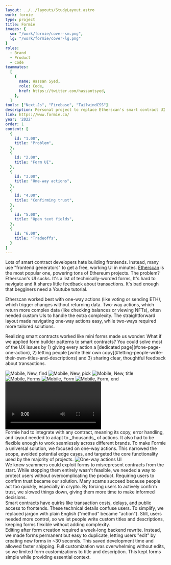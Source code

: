 ```yaml
---
layout: ../../layouts/StudyLayout.astro
work: formie
type: project
title: Formie
images: {
  sm: "/work/formie/cover-sm.png",
  lg: "/work/formie/cover-lg.png"
}
roles: 
  - Brand
  - Product
  - Code
teammates:
  [
    {
      name: Hassan Syed,
      role: Code,
      href: https://twitter.com/hassantsyed,
    },
  ]
tools: ["Next.Js", "Firebase", "TailwindCSS"]
description: Personal project to replace Etherscan's smart contract UI with an form-based design. It simplifies interactions by dedicating one page per action, enforcing trust confirmation, and supporting one-way transactions. You can customize titles and descriptions, balancing ease-of-use with security. While editing is limited, the streamlined approach earned Formie recognition as a top product by Milk Road.
link: https://www.formie.co/
year: '2022'
order: 1
content: [
  {
    id: "1.00",
    title: "Problem",
  },
  {
    id: "2.00",
    title: "Form UI",
  },
  {
    id: "3.00",
    title: "One-way actions",
  },
  {
    id: "4.00",
    title: "Confirming trust",
  },
  {
    id: "5.00",
    title: "Open text fields",
  },
  {
    id: "6.00",
    title: "Tradeoffs",
  }
]
---
```



<Section id="1.00" title='Problem' hasBorder={false}>
  <p slot="context">Lots of smart contract developers hate building frontends. Instead, many use "frontend generators" to get a free, working UI in minutes. <a href="https://etherscan.io/" target="_blank">Etherscan</a> is the most popular one, powering tons of Ethereum projects. The problem? Etherscan's UI sucks. <MarkedNumber number={1} /> It's a list of technically-worded forms, <MarkedNumber number={2} /> It's hard to navigate and <MarkedNumber number={3} /> It shares little feedback about transactions. It's bad enough that begginers need a Youtube tutorial.</p>
  <Carousel
    slides={[
      {
        id: "1.01",
        src: "/work/formie/annotated-etherscan-page.png",
        alt: "Etherscan's UI",
      },
      {
        id: "1.02",
        src: "/work/formie/research/forms/etherscan-form-ui.png",
        alt: "Etherscan's form",
      },
      {
        id: "1.03",
        src: "/work/formie/research/one-ways/mloot-flow",
        alt: "Minting mLoot",
        type: "video"
      },
      {
        id: "1.04",
        src: "/work/formie/research/one-ways/banners-flow",
        alt: "Minting Banners",
        type: "video"
      },
      {
        id: "1.05",
        src: "/work/formie/research/one-ways/rune-flow",
        alt: "Minting Runes",
        type: "video"
      },
    ]}
    span={{ base: 12, md: 8 }}
    start={{ base: 1, md: 3 }}
  >
    <Fragment slot="description">
      Etherscan worked best with one-way actions (like voting or sending ETH), which trigger changes without returning data. Two-way actions, which return more complex data (like checking balances or viewing NFTs), often needed custom UIs to handle the extra complexity. The straightforward layout made navigating one-way actions easy, while two-ways required more tailored solutions.
    </Fragment>
  </Carousel>
</Section>

<Section id="2.00" title='Form UI'>
  <p slot="context">Realizing smart contracts worked like mini forms made us wonder: What if we applied form builder patterns to smart contracts? You could solve most of the UX issues by 1) giving every action a [dedicated page](#one-page-one-action), 2) letting people [write their own copy](#letting-people-write-their-own-titles-and-descriptions) and 3) sharing clear, thoughtful feedback about transactions.</p>
  <Carousel
    slides={[
      {
        id: "2.01",
        type: "video",
        src: "/work/formie/walkthrough.mp4",
        alt: "Full walkthrough",
      },
      {
        id: "2.02",
        src: "/work/formie/first-sketch.png",
        alt: "Sketch, idea",
      },
      {
        id: "2.03",
        src: "/work/formie/process/flow.png",
        alt: "Sketch, create flow",
      },
      {
        id: "2.04",
        src: "/work/formie/process/sketch.png",
        alt: "Sketch, form header",
      },
    ]}
    span={{ base: 12, md: 10 }}
    isPadded={{ base: false, md: true }}
    hasBorder={{ base: true, md: false }}
  />
  <Carousel
    slides={[
      {
        id: "2.05",
        src: "/work/formie/forms.png",
        alt: "Forms",
      },
      {
        id: "2.06",
        src: "/work/formie/new-address.png",
        alt: "New, find",
      },
      {
        id: "2.07",
        src: "/work/formie/new-method.png",
        alt: "New, pick",
      },
      {
        id: "2.08",
        src: "/work/formie/new-title-description.png",
        alt: "New, title",
      },
      {
        id: "2.09",
        src: "/work/formie/new-success.png",
        alt: "New, success",
      },
      {
        id: "2.10",
        src: "/work/formie/form.png",
        alt: "Form",
      },
      {
        id: "2.11",
        src: "/work/formie/form-pending.png",
        alt: "Form, pending",
      },
      {
        id: "2.12",
        src: "/work/formie/form-success.png",
        alt: "Form, success",
      },
    ]}
    span={{ base: 12, md: 8 }}
    orientation="3/2"
    fit="cover"
  />
  <Carousel
    orientation="vertical"
    slides={[
      {
        id: "2.13",
        src: "/work/formie/s4.png",
        alt: "Mobile, New, find",
      },
      {
        id: "2.14",
        src: "/work/formie/s5.png",
        alt: "Mobile, New, pick",
      },
      {
        id: "2.15",
        src: "/work/formie/s6.png",
        alt: "Mobile, New, title",
      },
      {
        id: "2.16",
        src: "/work/formie/s2.png",
        alt: "Mobile, Forms",
      },
      {
        id: "2.17",
        src: "/work/formie/s3.png",
        alt: "Mobile, Form",
      },
      {
        id: "2.18",
        src: "/work/formie/form-page-end.png",
        alt: "Mobile, Form, end",
      },
    ]}
    classes="sm:hidden"
    fullBleed={{ base: true, lg: false }}
    isPadded={false}
  />
  <Row classes="hidden sm:grid">
    <Image
      id="2.13"
      src="/work/formie/s4.png"
      alt="Mobile, New, find"
      span={{ base: 6, md: 4 }}
      orientation="vertical"
      isFullBleed={true}
      hasBorder={false}
    />
    <Image
      id="2.14"
      src="/work/formie/s5.png"
      alt="Mobile, New, pick"
      span={{ base: 6, md: 4 }}
      orientation="vertical"
      isFullBleed={true}
      hasBorder={false}
    />
    <Image
      id="2.15"
      src="/work/formie/s6.png"
      alt="Mobile, New, title"
      span={{ base: 6, md: 4 }}
      orientation="vertical"
      isFullBleed={true}
      hasBorder={false}
    />
    <Image
      id="2.16"
      src="/work/formie/s2.png"
      alt="Mobile, Forms"
      span={{ base: 6, md: 4 }}
      start={{ base: 3 }}
      orientation="vertical"
      isFullBleed={true}
      hasBorder={false}
    />
    <Image
      id="2.17"
      src="/work/formie/s3.png"
      alt="Mobile, Form"
      span={{ base: 6, md: 4 }}
      orientation="vertical"
      isFullBleed={true}
      hasBorder={false}
    />
    <Image
      id="2.18"
      src="/work/formie/form-page-end.png"
      alt="Mobile, Form, end"
      span={{ base: 6, md: 4 }}
      orientation="vertical"
      isFullBleed={true}
      hasBorder={false}
    />
  </Row>
  <Video 
    id= "2.19"
    src="/work/formie/landing-page.mp4"
    alt="Landing page"
    span={{ base: 12, md: 10 }}
    isPadded={{ base: false, md: true }}
    hasBorder={{ base: true, md: false }}
  />
</Section>
<Section id="3.00" title="One-way actions">
  <Fragment slot="context">
    Formie had to integrate with any contract, meaning its copy, error handling, and layout needed to adapt to _thousands_ of actions. It also had to be flexible enough to work seamlessly across different brands. To make Formie a universal solution, we focused on one-way actions. This narrowed the scope, avoided potential edge cases, and targeted the core functionality used by the majority of projects.
  </Fragment>
  <Image
    id="3.01"
    src="/work/formie/decisions/one-way-actions.png"
    alt="One-way actions UI"
    withContainer
    span={{ base: 12, md: 8 }}
    isPadded={true}
  />
</Section>
<Section id="4.00" title="Confirming trust" >
  <Fragment slot="context">
    We knew scammers could exploit forms to misrepresent contracts from the start. While stopping them entirely wasn't feasible, we needed a way to protect users without overcomplicating the product. Requiring users to confirm trust became our solution. Many scams succeed because people act too quickly, especially in crypto. By forcing users to actively confirm trust, we slowed things down, giving them more time to make informed decisions.
  </Fragment>
  <Carousel
    slides={[
      {
        id: "4.01",
        src: "/work/formie/decisions/trust.png",
        alt: "Confirmation checkbox",
      },
      {
        id: "4.02",
        src: "/work/formie/challenges/scam.png",
        alt: "Confirmation checkbox notes",
      },
    ]}
    span={{ base: 12, md: 8 }}
  />
</Section>

<Section id="5.00" title="Open text fields">
  <Fragment slot="context">
    Smart contracts have quirks like transaction costs, delays, and public access to frontends. These technical details confuse users. To simplify, we replaced jargon with plain English ("method" became "action"). Still, users needed more control, so we let people write custom titles and descriptions, keeping forms flexible without adding complexity.
  </Fragment>
  <Carousel
    slides={[
      {
        id: "5.01",
        src: "/work/formie/decisions/title-and-description.png",
        alt: "Title & description",
      },
      {
        id: "5.02",
        src: "/work/formie/challenges/explain.png",
        alt: "Title & description notes",
      },
    ]}
    span={{ base: 12, md: 8 }}
  />
</Section>
<Section id="6.00" title="Tradeoffs">
  <Fragment slot="context">
    Editing after form creation required a week-long backend rewrite. Instead, we made forms permanent but easy to duplicate, letting users "edit" by creating new forms in ~30 seconds. This saved development time and allowed faster shipping. Full customization was overwhelming without edits, so we limited form customizations to title and description. This kept forms simple while providing essential context.
  </Fragment>
  <Carousel
    slides={[
      {
        id: "6.01",
        src: "/work/formie/tradeoffs/no-editor/callout.png",
        alt: "No editing callout",
      },
      {
        id: "6.02",
        src: "/work/formie/tradeoffs/no-editor/new-plan.png",
        alt: "No editing callout sketch",
      },
      {
        id: "6.03",
        src: "/work/formie/tradeoffs/no-editor/one-time-message.png",
        alt: "No editing one-time message",
      },
    ]}
    span={{ base: 12, md: 8 }}
  />
  <Carousel
    slides={[
      {
        id: "6.04",
        src: "/work/formie/tradeoffs/only-edit-title-and-description/editor-prototype.png",
        alt: "Editior prototype",
      },
      {
        id: "6.05",
        src: "/work/formie/tradeoffs/no-editor/original-plan.png",
        alt: "Editior sketch",
      },
      {
        id: "6.06",
        src: "/work/formie/tradeoffs/only-edit-title-and-description/realization.png",
        alt: "Realization",
      },
    ]}
    span={{ base: 12, md: 8 }}
  />
</Section>
